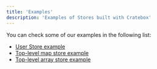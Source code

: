 ```yaml
---
title: 'Examples'
description: 'Examples of Stores built with Cratebox'
---
```


You can check some of our examples in the following list:

* [User Store example](https://cratebox.io/examples/user)
* [Top-level map store example](https://cratebox.io/examples/map)
* [Top-level array store example](https://cratebox.io/examples/array)